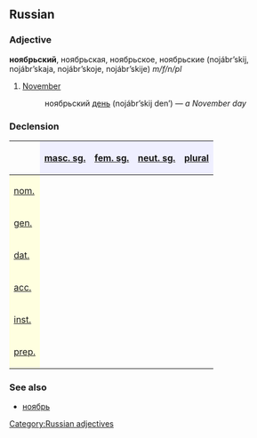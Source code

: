 ==Russian==
[[Category:Russian adjectives]]
===Adjective===
'''ноябрьский''', ноябрьская, ноябрьское, ноябрьские (nojábr’skij, nojábr’skaja, nojábr’skoje, nojábr’skije) ''m/f/n/pl''

#[[November]]
#: ноябрьский [[день]] (nojábr’skij den’) — ''a November day''

===Declension===
{| border="1" cellpadding="4" cellspacing="0"
!
! style="background-color: #EFEFFF" align="center"|[[masculine|masc. sg.]]
! style="background-color: #EFEFFF" align="center"|[[feminine|fem. sg.]]
! style="background-color: #EFEFFF" align="center"|[[neuter|neut. sg.]]
! style="background-color: #EFEFFF" align="center"|[[plural]]
|-
! style="background-color: #FFFFE0" align="left"|[[nominative case|nom.]]
| align="center"|{{RUchar|ноя́брьский}}
| align="center"|{{RUchar|ноя́брьская}}
| align="center"|{{RUchar|ноя́брьское}}
| align="center"|{{RUchar|ноя́брьские}}
|-
! style="background-color: #FFFFE0" align="left"|[[genitive case|gen.]]
| align="center"|{{RUchar|ноя́брьского}}
| align="center"|{{RUchar|ноя́брьской}}
| align="center"|{{RUchar|ноя́брьского}}
| align="center"|{{RUchar|ноя́брьских}}
|-
! style="background-color: #FFFFE0" align="left"|[[dative case|dat.]]
| align="center"|{{RUchar|ноя́брьскому}}
| align="center"|{{RUchar|ноя́брьской}}
| align="center"|{{RUchar|ноя́брьскому}}
| align="center"|{{RUchar|ноя́брьским}}
|-
! style="background-color: #FFFFE0" align="left"|[[accusative case|acc.]]
| align="center"|{{RUchar|ноя́брьский,</br>ноя́брьского}}
| align="center"|{{RUchar|ноя́брьскую}}
| align="center"|{{RUchar|ноя́брьское}}
| align="center"|{{RUchar|ноя́брьские,</br>ноя́брьских}}
|-
! style="background-color: #FFFFE0" align="left"|[[instrumental case|inst.]]
| align="center"|{{RUchar|ноя́брьским}}
| align="center"|{{RUchar|ноя́брьской,</br>ноя́брьскою}}
| align="center"|{{RUchar|ноя́брьским}}
| align="center"|{{RUchar|ноя́брьскими}}
|-
! style="background-color: #FFFFE0" align="left"|[[prepositional case|prep.]]
| align="center"|{{RUchar|о ноя́брьском}}
| align="center"|{{RUchar|о ноя́брьской}}
| align="center"|{{RUchar|о ноя́брьском}}
| align="center"|{{RUchar|о ноя́брьских}}
|}

===See also===
*[[ноябрь]]